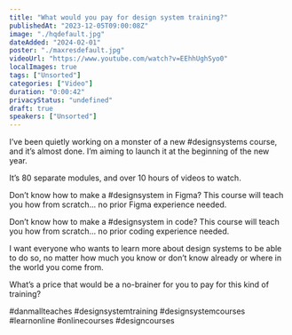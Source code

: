 ```yaml
---
title: "What would you pay for design system training?"
publishedAt: "2023-12-05T09:00:08Z"
image: "./hqdefault.jpg"
dateAdded: "2024-02-01"
poster: "./maxresdefault.jpg"
videoUrl: "https://www.youtube.com/watch?v=EEhhUghSyo0"
localImages: true
tags: ["Unsorted"]
categories: ["Video"]
duration: "0:00:42"
privacyStatus: "undefined"
draft: true
speakers: ["Unsorted"]
---
```

I’ve been quietly working on a monster of a new #designsystems course, and it’s almost done. I’m aiming to launch it at the beginning of the new year. 

It’s 80 separate modules, and over 10 hours of videos to watch. 

Don’t know how to make a #designsystem in Figma? This course will teach you how from scratch… no prior Figma experience needed.

Don’t know how to make a #designsystem in code? This course will teach you how from scratch… no prior coding experience needed.

I want everyone who wants to learn more about design systems to be able to do so, no matter how much you know or don’t know already or where in the world you come from. 

What’s a price that would be a no-brainer for you to pay for this kind of training?

#danmallteaches #designsystemtraining #designsystemcourses #learnonline #onlinecourses #designcourses
